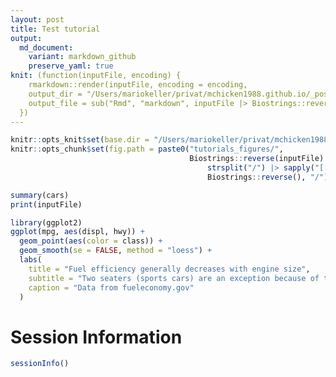 ```yaml
---
layout: post
title: Test tutorial
output:
  md_document:
    variant: markdown_github
    preserve_yaml: true
knit: (function(inputFile, encoding) {
    rmarkdown::render(inputFile, encoding = encoding,
    output_dir = "/Users/mariokeller/privat/mchicken1988.github.io/_posts",
    output_file = sub("Rmd", "markdown", inputFile |> Biostrings::reverse() |> strsplit("/") |> sapply("[[",1) |> Biostrings::reverse()))
  })
---
```


```r
knitr::opts_knit$set(base.dir = "/Users/mariokeller/privat/mchicken1988.github.io/", base.url = "/")
knitr::opts_chunk$set(fig.path = paste0("tutorials_figures/",
                                        Biostrings::reverse(inputFile) |>
                                            strsplit("/") |> sapply("[[",1) |>
                                            Biostrings::reverse(), "/"))
```


```r
summary(cars)
print(inputFile)
```

```r
library(ggplot2)
ggplot(mpg, aes(displ, hwy)) +
  geom_point(aes(color = class)) +
  geom_smooth(se = FALSE, method = "loess") +
  labs(
    title = "Fuel efficiency generally decreases with engine size",
    subtitle = "Two seaters (sports cars) are an exception because of their light weight",
    caption = "Data from fueleconomy.gov"
  )
```


# Session Information

```r
sessionInfo()
```
